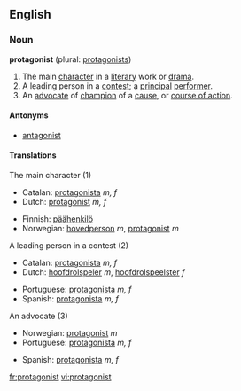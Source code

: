 ==English==

===Noun===
'''protagonist''' (plural: [[protagonists]])

# The main [[character]] in a [[literary]] work or [[drama]].
# A leading person in a [[contest]]; a [[principal]] [[performer]].
# An [[advocate]] of [[champion]] of a [[cause]], or [[course of action]].

====Antonyms====
*[[antagonist]]

====Translations====
;The main character (1)
{{top}}
*Catalan: [[protagonista]] ''m, f''
*Dutch: [[protagonist]] ''m, f''
{{mid}}
*Finnish: [[päähenkilö]]
*Norwegian: [[hovedperson]] ''m'', [[protagonist]] ''m''
{{bottom}}

;A leading person in a contest (2)
{{top}}
*Catalan: [[protagonista]] ''m, f''
*Dutch: [[hoofdrolspeler]] ''m'', [[hoofdrolspeelster]] ''f''
{{mid}}
*Portuguese: [[protagonista]] ''m, f''
*Spanish: [[protagonista]] ''m, f''
{{bottom}}	

;An advocate (3)
{{top}}
*Norwegian: [[protagonist]] ''m''
*Portuguese: [[protagonista]] ''m, f''
{{mid}}
*Spanish: [[protagonista]] ''m, f''
{{bottom}}

[[fr:protagonist]]
[[vi:protagonist]]